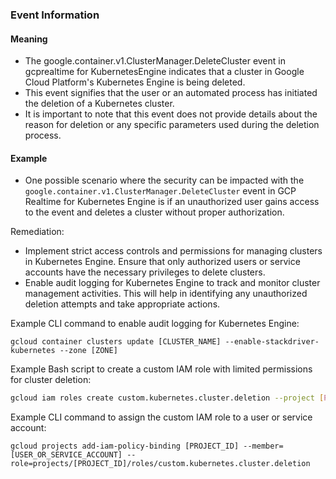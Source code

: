 
### Event Information

#### Meaning

- The google.container.v1.ClusterManager.DeleteCluster event in gcprealtime for KubernetesEngine indicates that a cluster in Google Cloud Platform's Kubernetes Engine is being deleted.
- This event signifies that the user or an automated process has initiated the deletion of a Kubernetes cluster.
- It is important to note that this event does not provide details about the reason for deletion or any specific parameters used during the deletion process.

#### Example

- One possible scenario where the security can be impacted with the `google.container.v1.ClusterManager.DeleteCluster` event in GCP Realtime for Kubernetes Engine is if an unauthorized user gains access to the event and deletes a cluster without proper authorization.

Remediation:
- Implement strict access controls and permissions for managing clusters in Kubernetes Engine. Ensure that only authorized users or service accounts have the necessary privileges to delete clusters.
- Enable audit logging for Kubernetes Engine to track and monitor cluster management activities. This will help in identifying any unauthorized deletion attempts and take appropriate actions.

Example CLI command to enable audit logging for Kubernetes Engine:
```
gcloud container clusters update [CLUSTER_NAME] --enable-stackdriver-kubernetes --zone [ZONE]
```

Example Bash script to create a custom IAM role with limited permissions for cluster deletion:
```bash
gcloud iam roles create custom.kubernetes.cluster.deletion --project [PROJECT_ID] --title "Custom Kubernetes Cluster Deletion" --description "Custom role for deleting Kubernetes clusters" --permissions "container.clusters.delete"
```

Example CLI command to assign the custom IAM role to a user or service account:
```
gcloud projects add-iam-policy-binding [PROJECT_ID] --member=[USER_OR_SERVICE_ACCOUNT] --role=projects/[PROJECT_ID]/roles/custom.kubernetes.cluster.deletion
```

